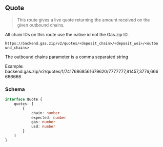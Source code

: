 
## Quote

> This route gives a live quote returning the amount received on the given outbound chains.

<Callout type="note">
All chain IDs on this route use the native id not the Gas.zip ID.
</Callout>

`https://backend.gas.zip/v2/quotes/<deposit_chain>/<deposit_wei>/<outbound_chains>`

<Callout type="info">
The outbound chains parameter is a comma separated string

Example: backend.gas.zip/v2/quotes/1/74176868561679620/7777777,81457,3776,666666666
</Callout>

### Schema

```ts
interface Quote {
    quotes: [
        {
            chain: number
            expected: number
            gas: number
            usd: number
        }
    ]
}
```
